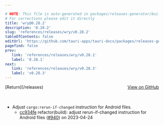 ```yaml
---

# NOTE: This file is auto-generated in packages/releases-generator/build.ts
# For corrections please edit it directly
title: 'wry@0.28.2'
description: '0.28.2'
slug: 'references/releases/wry/v0.28.2'
tableOfContents: false
editUrl: 'https://github.com/tauri-apps/tauri-docs/packages/releases-generator/build.ts'
pagefind: false
prev:
   link: 'references/releases/wry/v0.28.1'
   label: '0.28.1'
next:
   link: 'references/releases/wry/v0.28.3'
   label: 'v0.28.3'
---
```


			

<ReleaseSidebar slug="references/releases/wry"  packageName="wry" />

<div style="margin-bottom:3rem; display: flex; justify-content: space-between; align-items: center"><span>[Return](/releases)</span><span><a href="https://github.com/tauri-apps/wry/releases/tag/wry-v0.28.2">View on GitHub</a></span></div>

- Adjust `cargo:rerun-if-changed` instruction for Android files.
  - [cc934fe](https://github.com/tauri-apps/wry/commit/cc934fe799836e4cc72d796f5eddba868a9b585e) refactor(build): adjust rerun-if-changed instruction for Android files ([#940](https://github.com/tauri-apps/wry/pull/940)) on 2023-04-24

